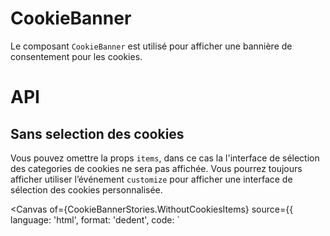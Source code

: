 
<Meta of={CookieBannerStories} />

# CookieBanner

Le composant `CookieBanner` est utilisé pour afficher une bannière de consentement pour les cookies.

<Canvas of={CookieBannerStories.Default} />

# API

<Controls of={CookieBannerStories.Default} />

## Sans selection des cookies

Vous pouvez omettre la props `items`, dans ce cas la l'interface de sélection des categories de cookies ne sera pas affichée.
Vous pourrez toujours afficher utiliser l’événement `customize` pour afficher une interface de sélection des cookies personnalisée.

<Canvas
	of={CookieBannerStories.WithoutCookiesItems}
	source={{
		language: 'html',
		format: 'dedent',
		code: `
		<script lang="ts" setup>

			const openBanner = ref(true)
		</script>

		<template>
			<CookieBanner
				v-model="openBanner"
				@customize="openDialog = true"
			/>
		</template>
		`
	}}
/>

## Description de la bannière

Vous pouvez personnaliser le texte de la bannière en utilisant le slot par défaut

<Canvas
	of={CookieBannerStories.DescriptionSlot}
	source={{
		language: 'html',
		format: 'dedent',
		code: `
		<script lang="ts" setup>

			const openBanner = ref(true)
		</script>

		<template>
			<CookieBanner
				v-model="openBanner"
				@customize="openDialog = true"
			>
				<p><b>Custom</b> description</p>
			</CookieBanner>
		</template>
		`
	}}
/>


## Personnalisation des composants Vuetify

Vous pouvez personnaliser les composants Vuetify utilisés par le composant `CookieBanner` en utilisant la props `vuetifyOptions`.


<Canvas
	of={CookieBannerStories.Customization}
	source={{
		language: 'html',
		format: 'dedent',
		code: `
		<script lang="ts" setup>

			const openBanner = ref(true)

			const items = {
				essentials: [
					{
						name: 'session',
						description: 'Sauvegarde la session pour rester connecté.',
						conservation: '20 heures',
					},
					{
						name: 'cookie_policy',
						description: 'Sauvegarde les préférences de cookies.',
						conservation: '1 an',
					},
				],
				functional: [
					{
						name: 'contrast',
						description: 'Sauvegarde la personnalisation de l’affichage.',
						conservation: '1 an',
					},
				],
				analytics: [
					{
						name: 'user_id',
						description: 'Sauvegarde l’identifiant unique de visiteur.',
						conservation: '6 mois',
					},
				],
			}

			const options = {
				banner: {
					color: '#ced9eb',
				},
				customizeBtn: {
					variant: 'text',
					color: 'orange',
				},
				rejectBtn: {
					variant: 'outlined',
				},
				acceptBtn: {
					variant: 'outlined',
				},
			}

			function onSubmit(e) {
				console.log('Les cookies suivants ont été sélectionnés :', e)
				alert('Vos préférences ont été enregistrées.')

				// Charger les cookies non essentiels
			}
		</script>

		<template>
			<CookieBanner
				v-model="openBanner"
				:vuetifyOptions="options"
			/>
		</template>
		`
	}}
/>